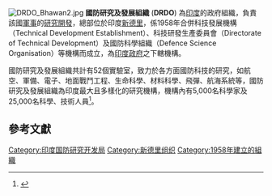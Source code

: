 {{Infobox government agency
|agency_name     = 國防研究及發展組織
|nativename      = रक्षा अनुसंधान एवं विकास संगठन
|logo            = DRDO-logo.png
|logo_caption    = {{lang-sa|बलस्य मूलं विज्ञानम्}} <br />「科學為力量之母」<br />("Strength's Origin is in Science")<ref>{{cite web|url=http://www.gistconvention.org/pdf/drdo.doc|title=About DRDO|publisher=gistconvention.org|access-date=2 July 2015|deadurl=yes|archiveurl=https://web.archive.org/web/20160304031928/http://www.gistconvention.org/pdf/drdo.doc|archivedate=2016年3月4日}}</ref>
|formed          = 1958年
|headquarters    = [[新德里|新德里]]DRDO Bhavan
|employees       = 30,000（5,000名科學家）
| budget         = 1,481.874億[[印度盧比|盧比]]（約23億美元）<small>（2017-18）</small>
|minister1_name  = [[尼爾馬拉·西塔拉曼|尼爾馬拉·西塔拉曼]]
|minister1_pfo   = {{tsl|en|Defence Minister of India||印度國防部長}}
|chief1_name     = G. Satheesh Reddy
|chief1_position = 國防研究及發展組織主席
|Chief Adviser   = 
|website         = {{url|http://www.drdo.gov.in}}
|seal=
|jurisdiction=
|chief2_name=
|chief2_position=
|parent_department=
}}
[[Image:DRDO_Bhawan2.jpg|thumb]]
'''國防研究及發展組織''' ('''DRDO''') 為[[印度|印度]]的政府組織，負責該國[[印度軍事|軍事]]的[[研究開發|研究開發]]，總部位於印度[[新德里|新德里]]，係1958年合併科技發展機構（Technical Development Establishment）、科技研發生產委員會（Directorate of Technical Development）及國防科學組織（Defence Science Organisation）等機構而成立，為[[印度政府|印度政府]]之{{tsl|en|Ministry of Defence (India)||印度國防部}}下轄機構。

國防研究及發展組織共計有52個實驗室，致力於各方面國防科技的研究，如航空、軍備、電子、地面戰鬥工程、生命科學、材料科學、飛彈、航海系統等，國防研究及發展組織為印度最大且多樣化的研究機構，機構內有5,000名科學家及25,000名科學、技術人員<ref>{{cite web|url=http://drdo.gov.in/drdo/English/index.jsp?pg=job_sc.jsp|title=DRDO Scientist Job - DRDO Scientist B recruitment- Scientist recruitment DRDO|publisher=|accessdate=2 July 2015|archive-url=https://web.archive.org/web/20150810162300/http://www.drdo.gov.in/drdo/English/index.jsp?pg=job_sc.jsp|archive-date=2015-08-10|dead-url=yes}}</ref>。

== 參考文獻 ==
{{reflist}}

[[Category:印度国防研究开发局|Category:印度国防研究开发局]]
[[Category:新德里组织|Category:新德里组织]]
[[Category:1958年建立的組織|Category:1958年建立的組織]]